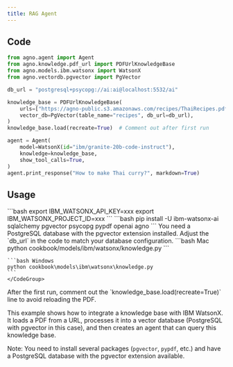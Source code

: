 ```yaml
---
title: RAG Agent
---
```


## Code

```python cookbook/models/ibm/watsonx/knowledge.py
from agno.agent import Agent
from agno.knowledge.pdf_url import PDFUrlKnowledgeBase
from agno.models.ibm.watsonx import WatsonX
from agno.vectordb.pgvector import PgVector

db_url = "postgresql+psycopg://ai:ai@localhost:5532/ai"

knowledge_base = PDFUrlKnowledgeBase(
    urls=["https://agno-public.s3.amazonaws.com/recipes/ThaiRecipes.pdf"],
    vector_db=PgVector(table_name="recipes", db_url=db_url),
)
knowledge_base.load(recreate=True)  # Comment out after first run

agent = Agent(
    model=WatsonX(id="ibm/granite-20b-code-instruct"),
    knowledge=knowledge_base,
    show_tool_calls=True,
)
agent.print_response("How to make Thai curry?", markdown=True)
```

## Usage

<Steps>
  <Snippet file="create-venv-step.mdx" />

  <Step title="Set your API key">
    ```bash
    export IBM_WATSONX_API_KEY=xxx
    export IBM_WATSONX_PROJECT_ID=xxx
    ```
  </Step>

  <Step title="Install libraries">
    ```bash
    pip install -U ibm-watsonx-ai sqlalchemy pgvector psycopg pypdf openai agno
    ```
  </Step>

  <Step title="Set up PostgreSQL with pgvector">
    You need a PostgreSQL database with the pgvector extension installed. Adjust the `db_url` in the code to match your database configuration.
  </Step>

  <Step title="Run Agent">
    <CodeGroup>
    ```bash Mac
    python cookbook/models/ibm/watsonx/knowledge.py
    ```

    ```bash Windows
    python cookbook\models\ibm\watsonx\knowledge.py
    ```
    </CodeGroup>
  </Step>

  <Step title="For subsequent runs">
    After the first run, comment out the `knowledge_base.load(recreate=True)` line to avoid reloading the PDF.
  </Step>
</Steps>

This example shows how to integrate a knowledge base with IBM WatsonX. It loads a PDF from a URL, processes it into a vector database (PostgreSQL with pgvector in this case), and then creates an agent that can query this knowledge base.

Note: You need to install several packages (`pgvector`, `pypdf`, etc.) and have a PostgreSQL database with the pgvector extension available. 